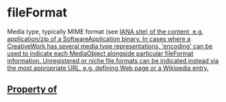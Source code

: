   

# fileFormat

Media type, typically MIME format (see <a href="http://www.iana.org/assignments/media-types/media-types.xhtml">IANA site</Link>) of the content, e.g. application/zip of a SoftwareApplication binary. In cases where a CreativeWork has several media type representations, 'encoding' can be used to indicate each MediaObject alongside particular fileFormat information. Unregistered or niche file formats can be indicated instead via the most appropriate URL, e.g. defining Web page or a Wikipedia entry.

## Property of



